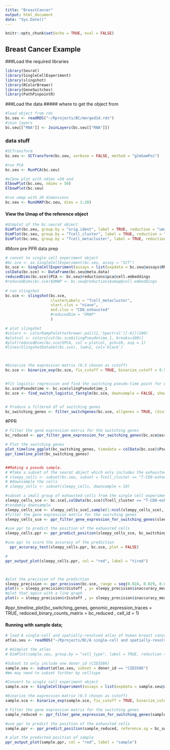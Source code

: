 ```yaml
---
title: "BreastCancer"
output: html_document
date: "Sys.Date()"
---
```


```r
knitr::opts_chunk$set(echo = TRUE, eval = FALSE)
```

## Breast Cancer Example


###Load the required libraries
```r
library(Seurat)
library(SingleCellExperiment)
library(slingshot)
library(RColorBrewer)
library(GeneSwitches)
library(PathPinpointR)
```


###Load the data
##### where to get the object from
```r
#load object from rds
bc.seu <- readRDS("~/Rprojects/BC/merged14.rds")
#join layers
bc.seu[["RNA"]] <- JoinLayers(bc.seu[["RNA"]])
```


### data stuff 
```r
#SCTransform
bc.seu <- SCTransform(bc.seu, verbose = FALSE, method = "glmGamPoi")

#run PCA
bc.seu <- RunPCA(bc.seu)

#elbow plot with ndims =50 and
ElbowPlot(bc.seu, ndims = 50)
ElbowPlot(bc.seu)

#run umap with 20 dimensions
bc.seu <- RunUMAP(bc.seu, dims = 1:20)
```

#### View the Umap of the reference object
```r
#dimplot of the bc.seurat object
DimPlot(bc.seu, group.by = "orig.ident", label = TRUE, reduction = "umap")
DimPlot(bc.seu, group.by = "Tcell_cluster", label = TRUE, reduction = "umap")
DimPlot(bc.seu, group.by = "Tcell_metacluster", label = TRUE, reduction = "umap")
```

#More pre PPR data prep
```r
# convet to single cell experiment object
#bc.sce <- as.SingleCellExperiment(bc.seu, assay = "SCT")
bc.sce <- SingleCellExperiment(assays = list(expdata = bc.seu@assays$RNA$counts))
colData(bc.sce) <- DataFrame(bc.seu@meta.data)
reducedDims(bc.sce)$PCA <- bc.seu@reductions$pca@cell.embeddings
#reducedDims(bc.sce)$UMAP <- bc.seu@reductions$umap@cell.embeddings
  
# run slingshot
bc.sce <- slingshot(bc.sce, 
                    clusterLabels = "Tcell_metacluster",
                    start.clus = "niave",
                    end.clus = "CD8_exhausted"
                    #reducedDim = "UMAP"
                    )

# plot slingshot 
#colors <- colorRampPalette(brewer.pal(11,'Spectral')[-6])(100)
#plotcol <- colors[cut(bc.sce$slingPseudotime_1, breaks=100)]
#plot(reducedDims(bc.sce)$PCA, col = plotcol, pch=16, asp = 1)
#lines(SlingshotDataSet(bc.sce), lwd=2, col='black')



#binarize the expression matrix (0.5 chosen as cutoff)
bc.sce <- binarize_exp(bc.sce, fix_cutoff = TRUE, binarize_cutoff = 0.5)


#fit logistic regression and find the switching pseudo-time point for each gene
bc.sce$Pseudotime <- bc.sce$slingPseudotime_1
bc.sce <- find_switch_logistic_fastglm(bc.sce, downsample = FALSE, show_warning = FALSE)


# Produce a filtered df of switching genes
bc_switching_genes <- filter_switchgenes(bc.sce, allgenes = TRUE, r2cutoff = 0.0269)
```

#PPR
```r
# Filter the gene expression matrix for the switching genes
bc_reduced <- ppr_filter_gene_expression_for_switching_genes(bc.sce@assays@data@listData$binary, bc_switching_genes)

# Plot the switching genes
plot_timeline_ggplot(bc_switching_genes, timedata = colData(bc.sce)$Pseudotime, txtsize = 3)
ppr_timeline_plot(bc_switching_genes)


##Making a pseudo sample.
# #Take a subset of the seurat object which only includes the exhausted cells
# sleepy_cells <- subset(bc.seu, subset = Tcell_cluster == "T-CD8-exhausted")
# #downsample the cells
# sleepy_cells <- subset(sleepy_cells, downsample = 10)

#subset a small group of exhausted cells from the single cell experiment object (bc_sce)
sleepy_cells_sce <- bc.sce[,colData(bc.sce)$Tcell_cluster == "T-CD8-exhausted"]
#randomly downsample
sleepy_cells_sce <- sleepy_cells_sce[,sample(1:ncol(sleepy_cells_sce), 90)]
#filter the gene expression matrix for the switching genes
sleepy_cells_sce <- ppr_filter_gene_expression_for_switching_genes(sleepy_cells_sce@assays@data@listData$binary, bc_switching_genes)

#use ppr to predict the position of the exhausted cells
sleepy_cells.ppr <- ppr_predict_position(sleepy_cells_sce, bc_switching_genes)

#use ppr to score the accuracy of the prediction
  ppr_accuracy_test(sleepy_cells.ppr, bc.sce, plot = FALSE)

#
ppr_output_plot(sleepy_cells.ppr, col = "red", label = "tired")



#plot the precision of the prediction
sleepy_precision <- ppr_precision(bc.sce, range = seq(0.024, 0.029, 0.0001))
plot(x = sleepy_precision$r2cutoff , y= sleepy_precision$inaccuracy_mean)
#plot that again with a line graph
plot(x = sleepy_precision$r2cutoff , y= sleepy_precision$inaccuracy_mean, type = "l")
```

#ppr_timeline_plot(bc_switching_genes, genomic_expression_traces = TRUE, reduced_binary_counts_matrix = bc_reduced , cell_id = 1)


#### Running with sample data;
```r
# load A single-cell and spatially-resolved atlas of human breast cancers - T_cells.rds
atlas.seu <- readRDS("~/Rprojects/BC/A single-cell and spatially-resolved atlas of human breast cancers - T_cells.rds")

# #dimplot the atlas
# DimPlot(sample.seu, group.by = "cell_type", label = TRUE, reduction = "umap")

#Subset to only include one donor_id (CID3586)
sample.seu <- subset(atlas.seu, subset = donor_id == "CID3586")
#We may need to subset further by celltype

#Convert to single cell experiment object
sample.sce <- SingleCellExperiment(assays = list(expdata = sample.seu@assays$RNA$counts))

#binarize the expression matrix (0.5 chosen as cutoff)
sample.sce <- binarize_exp(sample.sce, fix_cutoff = TRUE, binarize_cutoff = 0.5)

# Filter the gene expression matrix for the switching genes
sample_reduced <- ppr_filter_gene_expression_for_switching_genes(sample.sce@assays@data@listData$binary, bc_switching_genes)

#use ppr to predict the position of the exhausted cells
sample.ppr <- ppr_predict_position(sample_reduced, reference.sg = bc_switching_genes)

# plot the predicted position of sample
ppr_output_plot(sample.ppr, col = "red", label = "sample")
```
